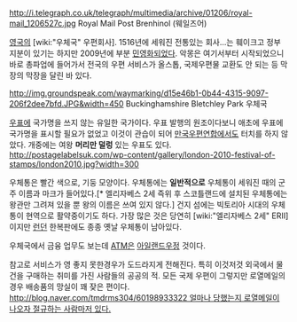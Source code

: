 http://i.telegraph.co.uk/telegraph/multimedia/archive/01206/royal-mail_1206527c.jpg
Royal Mail
Post Brenhinol (웨일즈어)

[[영국]]의 [wiki:"우체국" 우편회사]. 1516년에 세워진 전통있는 회사...는 훼이크고 정부 지분이 있기는 하지만 2009년에 부분 [[민영화]]되었다. 악몽은 여기서부터 시작되었으니 바로 총파업에 들어가서 전국의 우편 서비스가 올스톱, 국제우편물 교환도 안 되는 등 막장의 막장을 달린 바 있다.

http://img.groundspeak.com/waymarking/d15e46b1-0b44-4315-9097-206f2dee7bfd.JPG&width=450
Buckinghamshire Bletchley Park 우체국

[[우표]]에 국가명을 쓰지 않는 유일한 국가이다. 우표 발행의 원조이다보니 애초에 우표에 국가명을 표시할 필요가 없었고 이것이 관습이 되어 [[만국우편연합]]에서도 터치를 하지 않았다. 개중에는 여왕 '''머리만 덜렁''' 있는 우표도 있다.
http://postagelabelsuk.com/wp-content/gallery/london-2010-festival-of-stamps/london2010.jpg?width=300

우체통은 빨간 색으로, 기둥 모양이다. 우체통에는 '''일반적으로''' 우체통이 세워진 때의 군주 이름과 마크가 들어있다.[* 엘리자베스 2세 즉위 후 스코틀랜드에 설치된 우체통에는 왕관만 그려져 있을 뿐 왕의 이름은 쓰여 있지 않다.] 건지 섬에는 빅토리아 시대의 우체통이 현역으로 활약중이기도 하다. 가장 많은 것은 당연히 [wiki:"엘리자베스 2세" ERⅡ]이지만 [[런던]] 한복판에도 종종 옛날 우체통이 남아있다.

우체국에서 금융 업무도 보는데 [[ATM]]은 [[아일랜드우정]] 것이다.

참고로 서비스가 영 좋지 못한경우가 도드라지게 전해진다. 특히 이것저것 외국에서 물건을 구매하는 취미를 가진 사람들의 공공의 적. 모든 국제 우편이 그렇지만 로열메일의 경우 배송품의 망실이 꽤 잦은 편이다. [[http://blog.naver.com/tmdrms304/60198933322 얼마나 당했는지 로열메일이 나오자 절규하는 사람마저 있다.]]
